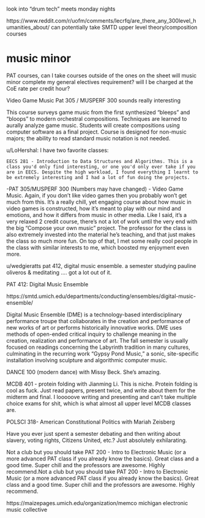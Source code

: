 



look into "drum tech"
meets monday nights

https://www.reddit.com/r/uofm/comments/lecrfq/are_there_any_300level_humanities_about/
can potentially take SMTD upper level theory/composition courses

# music minor

PAT courses, can I take courses outside of the ones on the sheet
will music minor complete my general electives requirement?
will I be charged at the CoE rate per credit hour?

Video Game Music Pat 305 / MUSPERF 300 sounds really interesting

This course surveys game music from the first synthesized “bleeps” and “bloops” to modern orchestral compositions. Techniques are learned to aurally analyze game music. Students will create compositions using computer software as a final project. Course is designed for non-music majors; the ability to read standard music notation is not needed.

u/LoHershal:
I have two favorite classes:

    EECS 281 - Introduction to Data Structures and Algorithms. This is a class you'd only find interesting, or one you'd only ever take if you are in EECS. Despite the high workload, I found everything I learnt to be extremely interesting and I had a lot of fun doing the projects.

-PAT 305/MUSPERF 300 (Numbers may have changed) - Video Game Music. Again, if you don't like video games then you probably won't get much from this. It's a really chill, yet engaging course about how music in video games is constructed, how it's meant to play with our mind and emotions, and how it differs from music in other media. Like I said, it's a very relaxed 2 credit course, there's not a lot of work until the very end with the big "Compose your own music" project. The professor for the class is also extremely invested into the material he's teaching, and that just makes the class so much more fun. On top of that, I met some really cool people in the class with similar interests to me, which boosted my enjoyment even more.

u/wedgieratts
pat 412, digital music ensemble. a semester studying pauline oliveros & meditating .... got a lot out of it.


PAT 412: Digital Music Ensemble

https://smtd.umich.edu/departments/conducting/ensembles/digital-music-ensemble/

Digital Music Ensemble (DME) is a technology-based interdisciplinary performance troupe that collaborates in the creation and performance of new works of art or performs historically innovative works. DME uses methods of open-ended critical inquiry to challenge meaning in the creation, realization and performance of art. The fall semester is usually focused on readings concerning the Labyrinth tradition in many cultures, culminating in the recurring work “Gypsy Pond Music,” a sonic, site-specific installation involving sculpture and algorithmic computer music.


DANCE 100 (modern dance) with Missy Beck. She's amazing.

MCDB 401 - protein folding with Jianming Li. This is niche. Protein folding is cool as fuck. Just read papers, present twice, and write about them for the midterm and final. I looooove writing and presenting and can't take multiple choice exams for shit, which is what almost all upper level MCDB classes are.



POLSCI 318- American Constitutional Politics with Mariah Zeisberg

Have you ever just spent a semester debating and then writing about slavery, voting rights, Citizens United, etc.? Just absolutely exhilarating.



Not a club but you should take PAT 200 - Intro to Electronic Music (or a more advanced PAT class if you already know the basics). Great class and a good time. Super chill and the professors are awesome. Highly recommend.Not a club but you should take PAT 200 - Intro to Electronic Music (or a more advanced PAT class if you already know the basics). Great class and a good time. Super chill and the professors are awesome. Highly recommend.


https://maizepages.umich.edu/organization/memco
michigan electronic music collective
